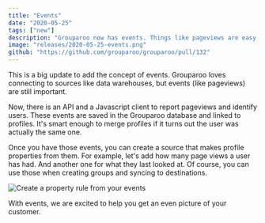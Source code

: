 ```yaml
---
title: "Events"
date: "2020-05-25"
tags: ["new"]
description: "Grouparoo now has events. Things like pageviews are easy to record and use for Grouparoo profiles."
image: "releases/2020-05-25-events.png"
github: "https://github.com/grouparoo/grouparoo/pull/132"
---
```


This is a big update to add the concept of events. Grouparoo loves connecting to sources like data warehouses, but events (like pageviews) are still important.

Now, there is an API and a Javascript client to report pageviews and identify users. These events are saved in the Grouparoo database and linked to profiles. It's smart enough to merge profiles if it turns out the user was actually the same one.

Once you have those events, you can create a source that makes profile properties from them. For example, let's add how many page views a user has had. And another one for what they last looked at. Of course, you can use those when creating groups and syncing to destinations.

<Image
  alt="Create a property rule from your events"
  src="releases/2020-05-25-events.png"
  height={300}
  width={511}
/>

With events, we are excited to help you get an even picture of your customer.
